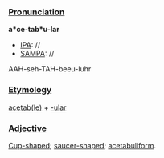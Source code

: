 ===[[Pronunciation]]===

'''a*ce-tab*u-lar'''
*[[IPA]]: //
*[[SAMPA]]: //
AAH-seh-TAH-beeu-luhr
===[[Etymology]]===

[[acetable|acetab(le)]] + [[-ular]]
===[[Adjective]]===

[[Cup-shaped]]; [[saucer-shaped]]; [[acetabuliform]].